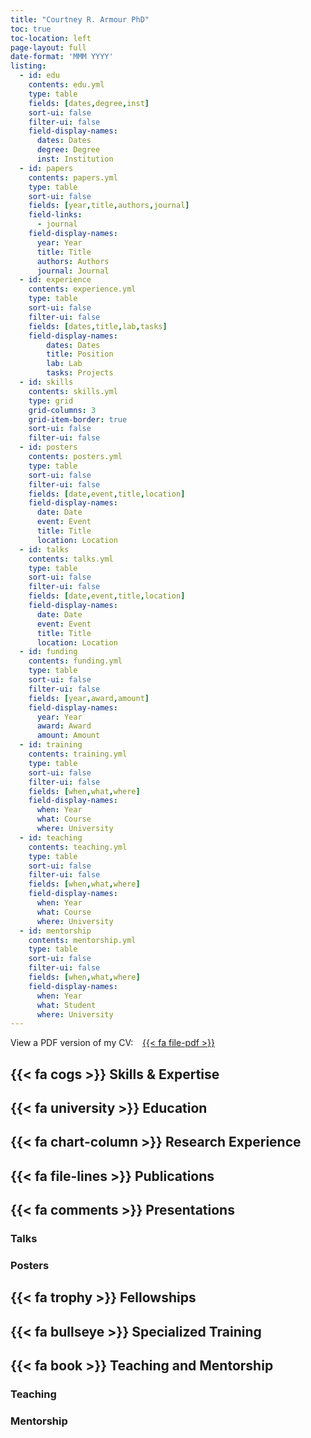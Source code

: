 ```yaml
---
title: "Courtney R. Armour PhD"
toc: true
toc-location: left
page-layout: full
date-format: 'MMM YYYY'
listing:
  - id: edu
    contents: edu.yml
    type: table
    fields: [dates,degree,inst]
    sort-ui: false
    filter-ui: false
    field-display-names:
      dates: Dates
      degree: Degree
      inst: Institution
  - id: papers
    contents: papers.yml
    type: table
    sort-ui: false
    fields: [year,title,authors,journal]
    field-links: 
      - journal
    field-display-names: 
      year: Year
      title: Title
      authors: Authors
      journal: Journal
  - id: experience
    contents: experience.yml
    type: table
    sort-ui: false
    filter-ui: false
    fields: [dates,title,lab,tasks]
    field-display-names:
        dates: Dates
        title: Position
        lab: Lab
        tasks: Projects
  - id: skills
    contents: skills.yml
    type: grid
    grid-columns: 3
    grid-item-border: true
    sort-ui: false
    filter-ui: false
  - id: posters
    contents: posters.yml
    type: table
    sort-ui: false
    filter-ui: false
    fields: [date,event,title,location]
    field-display-names:
      date: Date
      event: Event
      title: Title
      location: Location
  - id: talks
    contents: talks.yml
    type: table
    sort-ui: false
    filter-ui: false
    fields: [date,event,title,location]
    field-display-names:
      date: Date
      event: Event
      title: Title
      location: Location
  - id: funding
    contents: funding.yml
    type: table
    sort-ui: false
    filter-ui: false
    fields: [year,award,amount]
    field-display-names:
      year: Year
      award: Award
      amount: Amount
  - id: training
    contents: training.yml
    type: table
    sort-ui: false
    filter-ui: false
    fields: [when,what,where]
    field-display-names: 
      when: Year
      what: Course
      where: University
  - id: teaching
    contents: teaching.yml
    type: table
    sort-ui: false
    filter-ui: false
    fields: [when,what,where]
    field-display-names: 
      when: Year
      what: Course
      where: University
  - id: mentorship
    contents: mentorship.yml
    type: table
    sort-ui: false
    filter-ui: false
    fields: [when,what,where]
    field-display-names: 
      when: Year
      what: Student
      where: University
---
```


View a PDF version of my CV: &ensp;
[{{< fa file-pdf >}}](latex_cv/armour_cv_latex.pdf)

## {{< fa cogs >}} Skills & Expertise

:::{#skills}
:::

## {{< fa university >}} Education

:::{#edu}
:::

## {{< fa chart-column >}} Research Experience

:::{#experience}
:::

## {{< fa file-lines >}} Publications

:::{#papers}
:::

## {{< fa comments >}} Presentations

### Talks

:::{#talks}
:::

### Posters

:::{#posters}
:::

## {{< fa trophy >}} Fellowships

:::{#funding}
:::

## {{< fa bullseye >}} Specialized Training

:::{#training}
:::

## {{< fa book >}} Teaching and Mentorship

### Teaching

:::{#teaching}
:::

### Mentorship

:::{#mentorship}
:::
